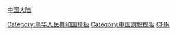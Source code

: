 {{Flagdeco|CHNML}} [[中国大陆]]<noinclude>
{{documentation|content=
{{CHN-all}}
}}
[[Category:中华人民共和国模板]]
[[Category:中国旗帜模板]]
[[Category:旗帜-国籍-身份标示模板|CHN]]
</noinclude>